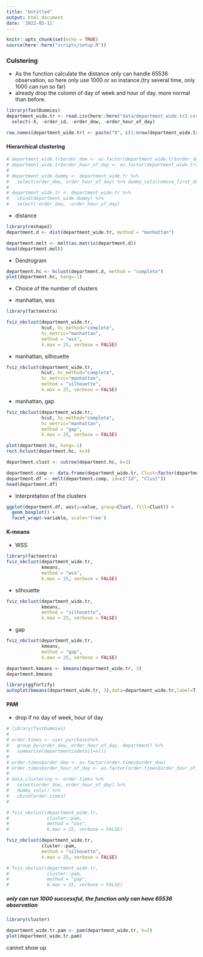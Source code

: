 ```yaml
---
title: "Untitled"
output: html_document
date: '2022-05-11'
---
```


```r
knitr::opts_chunk$set(echo = TRUE)
source(here::here("scripts/setup.R"))
```

### Culstering

* As the function calculate the distance only can handle 65536 observation, so here only use 1000 or so instance.(try several time, only 1000 can run so far)
* already drop the colomn of day of week and hour of day. more normal than before.  

```r
library(fastDummies)
department_wide.tr <- read.csv(here::here("data/department_wide.tr2.csv")) %>%
  select(-X, -order_id, -order_dow, -order_hour_of_day)

row.names(department_wide.tr) <- paste("O", c(1:nrow(department_wide.tr)), sep="") 
```


#### Hierarchical clustering

```r
# department_wide.tr$order_dow <- as.factor(department_wide.tr$order_dow)
# department_wide.tr$order_hour_of_day <- as.factor(department_wide.tr$order_hour_of_day)
# 
# department_wide.dummy <- department_wide.tr %>%
#   select(order_dow, order_hour_of_day) %>% dummy_cols(remove_first_dummy = F)
# 
# department_wide.tr <- department_wide.tr %>%
#   cbind(department_wide.dummy) %>% 
#   select(-order_dow, -order_hour_of_day)
```

- distance  
```r
library(reshape2)
department.d <- dist(department_wide.tr, method = "manhattan") 

department.melt <- melt(as.matrix(department.d))
head(department.melt)
```

- Dendrogram  

```r
department.hc <- hclust(department.d, method = "complete")
plot(department.hc, hang=-1)
```

- Choice of the number of clusters  

- manhattan, wss  

```r
library(factoextra)

fviz_nbclust(department_wide.tr,
             hcut, hc_method="complete",
             hc_metric="manhattan",
             method = "wss", 
             k.max = 25, verbose = FALSE)
```

- manhattan, silhouette  

```r
fviz_nbclust(department_wide.tr,
             hcut, hc_method="complete",
             hc_metric="manhattan",
             method = "silhouette", 
             k.max = 25, verbose = FALSE)
```

- manhattan, gap   

```r
fviz_nbclust(department_wide.tr,
             hcut, hc_method="complete",
             hc_metric="manhattan",
             method = "gap", 
             k.max = 25, verbose = FALSE)
```


```r
plot(department.hc, hang=-1)
rect.hclust(department.hc, k=3)
```

```r
department.clust <- cutree(department.hc, k=3)

```

```r
department.comp <- data.frame(department_wide.tr, Clust=factor(department.clust), Id=row.names(department_wide.tr))
department.df <- melt(department.comp, id=c("Id", "Clust"))
head(department.df)
```
- Interpretation of the clusters
```r
ggplot(department.df, aes(y=value, group=Clust, fill=Clust)) +
  geom_boxplot() +
  facet_wrap(~variable, scale='free')
```



#### K-means

- WSS 
```r
library(factoextra)
fviz_nbclust(department_wide.tr,
             kmeans,
             method = "wss", 
             k.max = 25, verbose = FALSE)

```

- silhouette
```r
fviz_nbclust(department_wide.tr,
             kmeans, 
             method = "silhouette", 
             k.max = 25, verbose = FALSE)
```

- gap  
```r
fviz_nbclust(department_wide.tr,
             kmeans,
             method = "gap", 
             k.max = 25, verbose = FALSE)
```

```r
department.kmeans <- kmeans(department_wide.tr, 3)
department.kmeans
```

```r
library(ggfortify)
autoplot(kmeans(department_wide.tr, 3),data=department_wide.tr,label=T, label.size=2, frame=TRUE)
```


#### PAM

- drop if no day of week, hour of day
```r
# library(fastDummies)
# 
# order.times <- user_purchases%>%
#   group_by(order_dow, order_hour_of_day, department) %>%
#   summarise(departmentindetail=n())
# 
# order.times$order_dow <- as.factor(order.times$order_dow)
# order.times$order_hour_of_day <- as.factor(order.times$order_hour_of_day)
# 
# data.clustering <- order.times %>%
#   select(order_dow, order_hour_of_day) %>%
#   dummy_cols() %>%
#   cbind(order.times)
#   


```

```r
# fviz_nbclust(department_wide.tr,
#              cluster::pam,
#              method = "wss",
#              k.max = 25, verbose = FALSE)

fviz_nbclust(department_wide.tr,
             cluster::pam,
             method = "silhouette", 
             k.max = 25, verbose = FALSE)

# fviz_nbclust(department_wide.tr,
#              cluster::pam,
#              method = "gap",
#              k.max = 25, verbose = FALSE)
```
##### only can run 1000 successful, the function only can have 65536 observation

```r
library(cluster)

department_wide.tr.pam <- pam(department_wide.tr, k=2)
plot(department_wide.tr.pam)
```

cannot show up